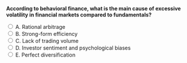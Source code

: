 ::: {.question-block}

<form onsubmit="event.preventDefault(); checkAnswer('module5_mcq_q10')" data-correct-answer="D">
<strong style="display: block;">According to behavioral finance, what is the main cause of excessive volatility in financial markets compared to fundamentals?</strong>

<label><input type="radio" name="module5_mcq_q10" value="A"> A. Rational arbitrage</label><br>
<label><input type="radio" name="module5_mcq_q10" value="B"> B. Strong-form efficiency</label><br>
<label><input type="radio" name="module5_mcq_q10" value="C"> C. Lack of trading volume</label><br>
<label><input type="radio" name="module5_mcq_q10" value="D"> D. Investor sentiment and psychological biases</label><br>
<label><input type="radio" name="module5_mcq_q10" value="E"> E. Perfect diversification</label><br>
</form>

<div id="feedback-module5_mcq_q10" class="feedback" data-status="" style="display:none;">
✅ Correct: D. Behavioral finance argues that investor sentiment and biases drive volatility beyond what fundamentals justify.
</div>

:::